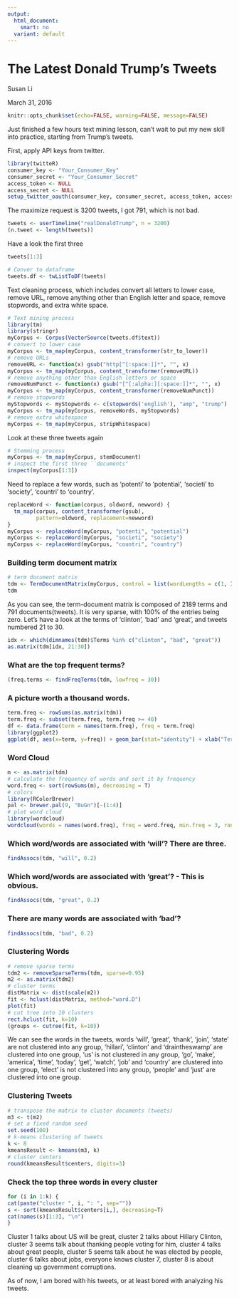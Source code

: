 ---
output:
  html_document:
    smart: no
  variant: default
---

The Latest Donald Trump's Tweets
============================================================================

Susan Li 

March 31, 2016

```{r global_options, include=FALSE}
knitr::opts_chunk$set(echo=FALSE, warning=FALSE, message=FALSE)
```

Just finished a few hours text mining lesson, can't wait to put my new skill into practice, starting from Trump's tweets.

First, apply API keys from twitter. 

```{r}
library(twitteR)
consumer_key <- "Your_Consumer_Key"
consumer_secret <- "Your_Consumer_Secret"
access_token <- NULL
access_secret <- NULL
setup_twitter_oauth(consumer_key, consumer_secret, access_token, access_secret)
```

The maximize request is 3200 tweets, I got 791, which is not bad.

```{r}
tweets <- userTimeline("realDonaldTrump", n = 3200)
(n.tweet <- length(tweets))
```

Have a look the first three

```{r}
tweets[1:3]
```

```{r}
# Conver to dataframe
tweets.df <- twListToDF(tweets)
```

Text cleaning process, which includes convert all letters to lower case, remove URL, remove anything other than English letter and space, remove stopwords, and extra white space. 

```{r}
# Text mining process
library(tm) 
library(stringr)
myCorpus <- Corpus(VectorSource(tweets.df$text)) 
# convert to lower case 
myCorpus <- tm_map(myCorpus, content_transformer(str_to_lower))
# remove URLs 
removeURL <- function(x) gsub("http[^[:space:]]*", "", x) 
myCorpus <- tm_map(myCorpus, content_transformer(removeURL)) 
# remove anything other than English letters or space 
removeNumPunct <- function(x) gsub("[^[:alpha:][:space:]]*", "", x) 
myCorpus <- tm_map(myCorpus, content_transformer(removeNumPunct)) 
# remove stopwords 
myStopwords <- myStopwords <- c(stopwords('english'), "amp", "trump") 
myCorpus <- tm_map(myCorpus, removeWords, myStopwords) 
# remove extra whitespace 
myCorpus <- tm_map(myCorpus, stripWhitespace)
```

Look at these three tweets again

```{r}
# Stemming process
myCorpus <- tm_map(myCorpus, stemDocument)
# inspect the first three ``documents"
inspect(myCorpus[1:3])
```

Need to replace a few words, such as 'potenti' to 'potential', 'societi' to 'society', 'countri' to 'country'.  

```{r}
replaceWord <- function(corpus, oldword, newword) { 
  tm_map(corpus, content_transformer(gsub), 
         pattern=oldword, replacement=newword) 
} 
myCorpus <- replaceWord(myCorpus, "potenti", "potential") 
myCorpus <- replaceWord(myCorpus, "societi", "society") 
myCorpus <- replaceWord(myCorpus, "countri", "country")
```

### Building term document matrix

```{r}
# term document matrix 
tdm <- TermDocumentMatrix(myCorpus, control = list(wordLengths = c(1, Inf))) 
tdm
```

As you can see, the term-document matrix is composed of 2189 terms and 791 documents(tweets). It is very sparse, with 100% of the entries being zero. Let's have a look at the terms of 'clinton', 'bad' and 'great', and tweets numbered 21 to 30.

```{r}
idx <- which(dimnames(tdm)$Terms %in% c("clinton", "bad", "great"))
as.matrix(tdm[idx, 21:30])
```

### What are the top frequent terms?

```{r}

(freq.terms <- findFreqTerms(tdm, lowfreq = 30))

```

### A picture worth a thousand words.

```{r}
term.freq <- rowSums(as.matrix(tdm)) 
term.freq <- subset(term.freq, term.freq >= 40) 
df <- data.frame(term = names(term.freq), freq = term.freq)
library(ggplot2)
ggplot(df, aes(x=term, y=freq)) + geom_bar(stat="identity") + xlab("Terms") + ylab("Count") + coord_flip() + theme(axis.text=element_text(size=7))
```

### Word Cloud

```{r}
m <- as.matrix(tdm) 
# calculate the frequency of words and sort it by frequency 
word.freq <- sort(rowSums(m), decreasing = T) 
# colors 
library(RColorBrewer)
pal <- brewer.pal(9, "BuGn")[-(1:4)]
# plot word cloud 
library(wordcloud)
wordcloud(words = names(word.freq), freq = word.freq, min.freq = 3, random.order = F, colors = pal)
```

### Which word/words are associated with 'will'? There are three.

```{r}
findAssocs(tdm, "will", 0.2)
```

### Which word/words are associated with 'great'? - This is obvious.

```{r}
findAssocs(tdm, "great", 0.2)
```

### There are many words are associated with 'bad'?

```{r}
findAssocs(tdm, "bad", 0.2)
```

### Clustering Words

```{r}
# remove sparse terms
tdm2 <- removeSparseTerms(tdm, sparse=0.95)
m2 <- as.matrix(tdm2)
# cluster terms
distMatrix <- dist(scale(m2))
fit <- hclust(distMatrix, method="ward.D")
plot(fit)
# cut tree into 10 clusters
rect.hclust(fit, k=10)
(groups <- cutree(fit, k=10))
```

We can see the words in the tweets, words 'will', 'great', 'thank', 'join', 'state' are not clustered into any group, 'hillari', 'clinton' and 'draintheswamp' are clustered into one group, 'us' is not clustered in any group, 'go', 'make', 'america', 'time', 'today', 'get', 'watch', 'job' and 'country' are clustered into one group, 'elect' is not clustered into any group, 'people' and 'just' are clustered into one group. 

### Clustering Tweets

```{r}
# transpose the matrix to cluster documents (tweets)
m3 <- t(m2)
# set a fixed random seed
set.seed(100)
# k-means clustering of tweets
k <- 8
kmeansResult <- kmeans(m3, k)
# cluster centers
round(kmeansResult$centers, digits=3)
```

### Check the top three words in every cluster

```{r}
for (i in 1:k) {
cat(paste("cluster ", i, ": ", sep=""))
s <- sort(kmeansResult$centers[i,], decreasing=T)
cat(names(s)[1:3], "\n")
}
```

Cluster 1 talks about US will be great, cluster 2 talks about Hillary Clinton, cluster 3 seems talk about thanking people voting for him, cluster 4 talks about great people, cluster 5 seems talk about he was elected by people, cluster 6 talks about jobs, everyone knows cluster 7, cluster 8 is about cleaning up government corruptions. 

As of now, I am bored with his tweets, or at least bored with analyzing his tweets.